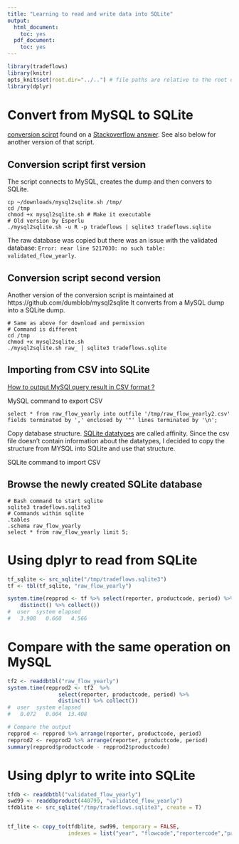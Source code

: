 ```yaml
---
title: "Learning to read and write data into SQLite"
output:
  html_document:
    toc: yes
  pdf_document:
    toc: yes
---
```



```r
library(tradeflows)
library(knitr)
opts_knit$set(root.dir="../..") # file paths are relative to the root of the project directory
library(dplyr)
``` 


# Convert from MySQL to SQLite 

[conversion scirpt](https://gist.github.com/esperlu/943776#file-mysql2sqlite-sh) found on a [Stackoverflow answer](http://stackoverflow.com/a/9933603/2641825).
See also below for another version of that script. 

## Conversion script first version 
The script connects to MySQL, creates the dump 
and then convers to SQLite.
```
cp ~/downloads/mysql2sqlite.sh /tmp/
cd /tmp
chmod +x mysql2sqlite.sh # Make it executable
# Old version by Esperlu
./mysql2sqlite.sh -u R -p tradeflows | sqlite3 tradeflows.sqlite
```
The raw database was copied but there was an issue with the validated database: `Error: near line 5217030: no such table: validated_flow_yearly`.

## Conversion script second version 
Another version of the conversion script is 
maintained at https://github.com/dumblob/mysql2sqlite
It converts from a MySQL dump into a SQLite dump.
```
# Same as above for download and permission
# Command is different
cd /tmp
chmod +x mysql2sqlite.sh
./mysql2sqlite.sh raw_ | sqlite3 tradeflows.sqlite
```

## Importing from CSV into SQLite
[How to output MySQl query result in CSV format ?](http://stackoverflow.com/questions/356578/how-to-output-mysql-query-results-in-csv-format)

MySQL command to export CSV
```
select * from raw_flow_yearly into outfile '/tmp/raw_flow_yearly2.csv' fields terminated by ',' enclosed by '"' lines terminated by '\n';
```
Copy database structure.
[SQLite datatypes](https://www.sqlite.org/datatype3.html) are called affinity.
Since the csv file doesn't contain information 
about the datatypes, I decided to copy the structure from MYSQL into SQLite and use that structure. 



SQLite command to import CSV



## Browse the newly created SQLite database 
```
# Bash command to start sqlite
sqlite3 tradeflows.sqlite3
# Commands within sqlite
.tables
.schema raw_flow_yearly
select * from raw_flow_yearly limit 5;

```

# Using dplyr to read from SQLite

```r
tf_sqlite <- src_sqlite("/tmp/tradeflows.sqlite3")
tf <- tbl(tf_sqlite, "raw_flow_yearly")

system.time(repprod <- tf %>% select(reporter, productcode, period) %>%
    distinct() %>% collect())
#  user  system elapsed 
#   3.908   0.660   4.566 
```


# Compare with the same operation on MySQL
```r
tf2 <- readdbtbl("raw_flow_yearly")
system.time(repprod2 <- tf2  %>% 
                select(reporter, productcode, period) %>%
                distinct() %>% collect())
#  user  system elapsed 
#   0.072   0.004  13.408 

# Compare the output
repprod <- repprod %>% arrange(reporter, productcode, period)
repprod2 <- repprod2 %>% arrange(reporter, productcode, period)
summary(repprod$productcode - repprod2$productcode)
```


# Using dplyr to write into SQLite 
```r
tfdb <- readdbtbl("validated_flow_yearly")
swd99 <- readdbproduct(440799, "validated_flow_yearly")
tfdblite <- src_sqlite("/tmp/tradeflows.sqlite3", create = T)


tf_lite <- copy_to(tfdblite, swd99, temporary = FALSE, 
                   indexes = list("year", "flowcode","reportercode","partnercode","productcode"))
```

